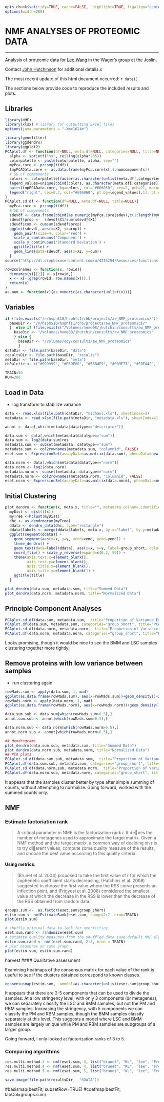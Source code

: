 ```r
opts_chunk$set(tidy=TRUE, cache=FALSE,  highlight=TRUE, figalign="center", echo=TRUE, warning=FALSE, error=FALSE, message=FALSE, tidy.opts=list(keep.blank.line=FALSE, width.cutoff=120))
options(width=200)
```

# NMF ANALYSES OF PROTEOMIC DATA

---

Analysis of proteomic data for [Leo Wang](mailto:LKOBZIK@hsph.harvard.edu) in the Wager's group at the Joslin.

Contact [John Hutchinson](mailto:jhutchin@hsph.harvard.edu) for additional details.x

The most recent update of this html document occurred: `r date()`

The sections below provide code to reproduce the included results and plots.

## Libraries

```r
library(NMF)
library(xlsx) # library for outputting Excel files
options(java.parameters = "-Xmx1024m")

library(genefilter)
library(ggdendro)
library(ggplot2)
PCAplot.df <- function(df=NULL, meta.df=NULL, categories=NULL, title=NULL, colorpalette=NULL, alpha=1, numcomponents=6){
  alpha <- sprintf("%x", ceiling(alpha*255))
  colorpalette <- paste(colorpalette, alpha, sep="")
  myPca.core <- prcomp(t(df))
  tmpPCAData.core <- as.data.frame(myPca.core$x[,1:numcomponents])
  # SD of components
  colors <- colorpalette[factor(as.character(unlist(meta.df[,categories])))]
  legend_values=unique(cbind(colors, as.character(meta.df[,categories])))
  pairs(tmpPCAData.core, bg=colors, col="#606060", cex=2, pch=21, main=title, oma=c(8,5,5,14))
  legend("right", cex=0.7, col="#606060", pt.bg=legend_values[,1], pt.cex=1.5, legend=legend_values[,2],  pch=21, bty="n", x.intersp=1)
}
PCAplot.sd.df <- function(df=NULL, meta.df=NULL, title=NULL){
  myPca.core <- prcomp(t(df))
  # SD of components
  sdevdf <- data.frame(cbind(as.numeric(myPca.core$sdev),c(1:length(myPca.core$sdev))))
  sdevdf$prop <-  sdevdf$X1/sum(sdevdf$X1)
  sdevdf$cum <- cumsum(sdevdf$prop)
  ggplot(sdevdf, aes(x=X2, y=prop)) + 
    geom_point(size=4, color="red") + 
    scale_x_continuous('Component') + 
    scale_y_continuous('Standard Deviation') +
    ggtitle(title) +
    geom_line(data=sdevdf, aes(x=X2, y=cum))
  }
source("http://dl.dropboxusercontent.com/u/4253254/Resources/functions.r")

row2colnames <- function(x, rowid){
  dimnames(x)[[2]] <- x[rowid,]
  x <- x[-(grep(rowid, row.names(x))),]
  return(x)
}
as.num <- function(x){as.numeric(as.character(unlist(x)))}
```

## Variables

```r
if (file.exists("/n/hsphS10/hsphfs1/chb/projects/aw_NMF_proteomics/")) {
  baseDir <- "/n/hsphS10/hsphfs1/chb/projects/aw_NMF_proteomics/"
  }  else if (file.exists("/Volumes/home08/jhutchin/consults/aw_NMF_proteomics/")) {
    baseDir <- "/Volumes/home08/jhutchin/consults/aw_NMF_proteomics"
    } else {
      baseDir <- "/Volumes/ody/consults/aw_NMF_proteomics"
      }
dataDir <- file.path(baseDir, "data")
resultsDir <- file.path(baseDir, "results")
metaDir <- file.path(baseDir, "meta")
cbPalette <- c("#999999", "#E69F00", "#56B4E9", "#009E73", "#F0E442", "#0072B2", "#D55E00", "#CC79A7", "#000000")

TRAIN=50
RUN=200
```

## Load in Data

- log transform to stabilize variance

```r
data <- read.xlsx(file.path(dataDir, "michael.xls"), sheetIndex=3)
metadata <- read.xlsx(file.path(metaDir, "metadata.xls"), sheetIndex=1) 

annot <- data[,which(metadata$datatype=="descriptor")]

data.sum <- data[,which(metadata$datatype=="sum")]
data.sum <- log2(data.sum)res
metadata.sum <- subset(metadata, datatype=="sum")
metadata.sum <- col2rownames(metadata.sum, "columnid", FALSE)
eset.sum <- ExpressionSet(assayData=as.matrix(data.sum), phenoData=new("AnnotatedDataFrame", data = metadata.sum), featureData=new("AnnotatedDataFrame", data=annot))

data.norm <- data[,which(metadata$datatype=="norm")]
data.norm <- log2(data.norm)
metadata.norm <- subset(metadata, datatype=="norm")
metadata.norm <- col2rownames(metadata.norm, "columnid", FALSE)
eset.norm <- ExpressionSet(assayData=as.matrix(data.norm), phenoData=new("AnnotatedDataFrame", data = metadata.norm), featureData=new("AnnotatedDataFrame", data=annot))
```

## Initial Clustering

```r
plot_dendro <- function(x, meta.x, title="", metadata.colname.identifier="columnid", labels.colname="group_short") {
  myDist <- dist(t(x))
  myTree <-hclust(myDist)
  dhc <- as.dendrogram(myTree)
  ddata <- dendro_data(dhc, type="rectangle")
  ddata$labels <- merge(ddata$labels, meta.x, by.x="label", by.y=metadata.colname.identifier)
  ggplot(segment(ddata)) +
    geom_segment(aes(x=x, y=y, xend=xend, yend=yend)) +
    theme_dendro() +
    geom_text(data=label(ddata), aes(x=x, y=y, label=group_short, color=group_short, hjust=-0.1), size=6) +
    coord_flip() + scale_y_reverse(expand=c(0.2, 50)) +
    theme(axis.text.x=element_blank(),
          axis.text.y=element_blank(),
          axis.title.x=element_blank(),
          axis.title.y=element_blank()) +
    ggtitle(title)
  }

plot_dendro(data.sum, metadata.sum, title="Summed Data")
plot_dendro(data.norm, metadata.norm, title="Normalized Data")
```

## Principle Component Analyses

```r
PCAplot.sd.df(data.sum, metadata.sum,  title="Proportion of Variance Explained by Components  - Summed Data")
PCAplot.df(data.sum, metadata.sum, categories="group_short", title="PCA - Summed Data", colorpalette=cbPalette, numcomponents=4)
PCAplot.sd.df(data.norm, metadata.norm,  title="Proportion of Variance Explained by Components - Normalized Data")
PCAplot.df(data.norm, metadata.norm, categories="group_short", title="PCA - Normalized Data", colorpalette=cbPalette, numcomponents=4)
```

Looks promising, though it would be nice to see the BMM and LSC samples clustering together more tightly.

## Remove proteins with low variance between samples

- run clustering again

```r
rowMads.sum <- apply(data.sum, 1, mad)
ggplot(as.data.frame(rowMads.sum), aes(x=rowMads.sum))+geom_density()+xlab("Mean Average Deviation")+ggtitle("Protein Signal Variation in Summed Data")
rowMads.norm <- apply(data.norm, 1, mad)
ggplot(as.data.frame(rowMads.norm), aes(x=rowMads.norm))+geom_density()+xlab("Mean Average Deviation")+ggtitle("Protein Signal Variation in Normed Data")

data.sum.sub <- data.sum[which(rowMads.sum>0.5),]
annot.sum.sub <- annot[which(rowMads.sum>0.5),]

data.norm.sub <- data.norm[which(rowMads.norm>0.5),]
annot.norm.sub <- annot[which(rowMads.norm>0.5),]

## dendrograms
plot_dendro(data.sum.sub, metadata.sum, title="Summed Data")
plot_dendro(data.norm.sub, metadata.norm, title="Normalized Data")
## PCA plots
PCAplot.sd.df(data.sum.sub, metadata.sum,  title="Proportion of Variance Explained by Components  - Summed Data")
PCAplot.df(data.sum.sub, metadata.sum, categories="group_short", title="PCA - Summed Data", colorpalette=cbPalette, numcomponents=4)
PCAplot.sd.df(data.norm.sub, metadata.norm,  title="Proportion of Variance Explained by Components - Normalized Data")
PCAplot.df(data.norm.sub, metadata.norm, categories="group_short", title="PCA - Normalized Data", colorpalette=cbPalette, numcomponents=4)
```

It appears that the samples cluster better by type after simple summing of counts, without attempting to normalize. Going forward, worked with the summed counts only.

## NMF

### Estimate factoriation rank

>A critical parameter in NMF is the factorization rank r. It denes the number of metagenes used
to approximate the target matrix. Given a NMF method and the target matrix, a common way of
deciding on r is to try dierent values, compute some quality measure of the results, and choose
the best value according to this quality criteria.

#### Using metrics:
>(Brunet et al. 2004) proposed to take the first value of r for which the cophenetic coefficient starts
decreasing, (Hutchins et al. 2008) suggested to choose the first value where the RSS curve presents
an inflection point, and (Frigyesi et al. 2008) considered the smallest value at which the decrease
in the RSS is lower than the decrease of the RSS obtained from random data.

```r
groups.sum <-  as.factor(eset.sum$group_short)
estim.sum <- nmfEstimateRank(eset.sum, range=2:7, nrun=TRAIN)
plot(estim.sum)

# shuffle original data to look for overfitting
eset.sum.rand <- randomize(eset.sum)
# estimate quality measures from the shuffled data (use default NMF algorithm)
estim.sum.rand <- nmf(eset.sum.rand, 2:8, nrun = TRAIN)
# plot measures on same graph
plot(estim.sum, estim.sum.rand)
```
harvest
#### Qualitative assessment

Examining heatmaps of the consensus matrix for each value of the rank is useful to see if the clusters obtained correspond to known classes.

```r
consensusmap(estim.sum,  annCol=as.character(unlist(eset.sum$group_short )),  labCol=groups.sum, labRow=groups.sum)
```

It appears that there are 3-5 components that can be used to divide the samples. At a low stringency level, with only 3 components (or metagenes), we can separately classify the LSC and BMM  samples, but not the PM and RBM samples. Increasing the stringency, with 5 components we can classify the PM and RBM samples, though the BMM samples classify separately at this level. This suggests a model where LSC and BMM samples are largely unique while PM and RBM samples are subgroups of a larger group.

Going forward, I only looked at factorization ranks of 3 to 5. 

### Comparing algorithms

```r
res.multi.method.3 <- nmf(eset.sum, 3, list("brunet", "KL", "lee", "Frobenius", "offset", "nsNMF", "ls-nmf", "pe-nmf", "snmf/r", "snmf/l", "siNMF"), nrun=TRAIN, seed = 123456, .options = list("t", "v"))
res.multi.method.4 <- nmf(eset.sum, 4, list("brunet", "KL", "lee", "Frobenius", "offset", "nsNMF", "ls-nmf", "pe-nmf", "snmf/r", "snmf/l", "siNMF"), nrun=TRAIN, seed = 123456, .options = list("t", "v"))
res.multi.method.5 <- nmf(eset.sum, 5, list("brunet", "KL", "lee", "Frobenius", "offset", "nsNMF", "ls-nmf", "pe-nmf", "snmf/r", "snmf/l", "siNMF"), nrun=TRAIN, seed = 123456, .options = list("t", "v"))
                      
save.image(file.path(resultsDir,  "RDATA"))
```

#basismap(bestFit, subsetRow=TRUE)
#coefmap(bestFit, labCol=groups.sum)